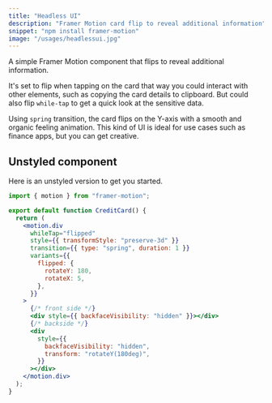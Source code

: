 ```yaml
---
title: "Headless UI"
description: "Framer Motion card flip to reveal additional information"
snippet: "npm install framer-motion"
image: "/usages/headlessui.jpg"
---
```


A simple Framer Motion component that flips to reveal additional information.

It's set to flip when tapping on the card that way you could interact with other elements, such as copying the card details to clipboard. But could also flip `while-tap` to get a quick look at the sensitive data.

Using `spring` transition, the card flips on the Y-axis with a smooth and organic feeling animation. This kind of UI is ideal for use cases such as finance apps, but you can get creative.

## Unstyled component

Here is an unstyled version to get you started.

```jsx {1-3,4}
import { motion } from "framer-motion";

export default function CreditCard() {
  return (
    <motion.div
      whileTap="flipped"
      style={{ transformStyle: "preserve-3d" }}
      transition={{ type: "spring", duration: 1 }}
      variants={{
        flipped: {
          rotateY: 180,
          rotateX: 5,
        },
      }}
    >
      {/* front side */}
      <div style={{ backfaceVisibility: "hidden" }}></div>
      {/* backside */}
      <div
        style={{
          backfaceVisibility: "hidden",
          transform: "rotateY(180deg)",
        }}
      ></div>
    </motion.div>
  );
}
```
